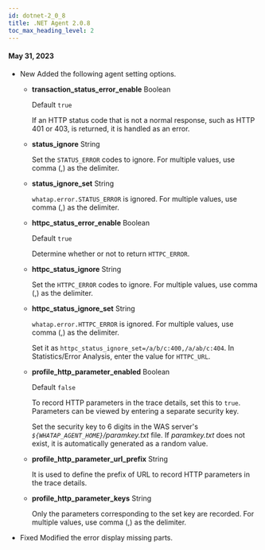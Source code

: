```yaml
---
id: dotnet-2_0_8
title: .NET Agent 2.0.8
toc_max_heading_level: 2
---
```


#### May 31, 2023

-   <Status>New</Status> Added the following agent setting options.

    -   **transaction_status_error_enable** <span class='type'>Boolean</span>

        Default `true`

        If an HTTP status code that is not a normal response, such as HTTP 401 or 403, is returned, it is handled as an error.

    -   **status_ignore** <span class='type'>String</span>

        Set the `STATUS_ERROR` codes to ignore. For multiple values, use comma (,) as the delimiter.

    -   **status_ignore_set** <span class='type'>String</span>

        `whatap.error.STATUS_ERROR` is ignored. For multiple values, use comma (,) as the delimiter.

    -   **httpc_status_error_enable** <span class='type'>Boolean</span>

        Default `true`

        Determine whether or not to return `HTTPC_ERROR`.

    -   **httpc_status_ignore** <span class='type'>String</span>

        Set the `HTTPC_ERROR` codes to ignore. For multiple values, use comma (,) as the delimiter.

    -   **httpc_status_ignore_set** <span class='type'>String</span>

        `whatap.error.HTTPC_ERROR` is ignored. For multiple values, use comma (,) as the delimiter.

        Set it as `httpc_status_ignore_set=/a/b/c:400,/a/ab/c:404`. In Statistics/Error Analysis, enter the value for `HTTPC_URL`.

    -   **profile_http_parameter_enabled** <span class='type'>Boolean</span>

        Default `false`

        To record HTTP parameters in the trace details, set this to `true`. Parameters can be viewed by entering a separate security key.   

        Set the security key to 6 digits in the WAS server's _`${WHATAP_AGENT_HOME}`/paramkey.txt_ file. If _paramkey.txt_ does not exist, it is automatically generated as a random value.

    -   **profile_http_parameter_url_prefix** <span class='type'>String</span>

        It is used to define the prefix of URL to record HTTP parameters in the trace details.

    -   **profile_http_parameter_keys** <span class='type'>String</span>

        Only the parameters corresponding to the set key are recorded. For multiple values, use comma (,) as the delimiter.

-   <Status>Fixed</Status> Modified the error display missing parts.
